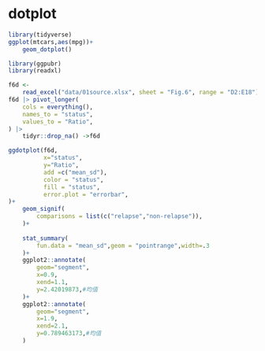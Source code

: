 # dotplot

```r
library(tidyverse)
ggplot(mtcars,aes(mpg))+
    geom_dotplot()
```

```r

library(ggpubr)
library(readxl)
```

```r

f6d <-
    read_excel("data/01source.xlsx", sheet = "Fig.6", range = "D2:E18")
f6d |> pivot_longer(
    cols = everything(),
    names_to = "status",
    values_to = "Ratio",
) |> 
    tidyr::drop_na() ->f6d
```

```r
ggdotplot(f6d,
          x="status",
          y="Ratio",
          add =c("mean_sd"),
          color = "status",
          fill = "status",
          error.plot = "errorbar",
)+
    geom_signif(
        comparisons = list(c("relapse","non-relapse")),
    )+
    
    stat_summary(
        fun.data = "mean_sd",geom = "pointrange",width=.3
    )+
    ggplot2::annotate(
        geom="segment",
        x=0.9,
        xend=1.1,
        y=2.42019873,#均值
    )+
    ggplot2::annotate(
        geom="segment",
        x=1.9,
        xend=2.1,
        y=0.789463173,#均值
    )

```
